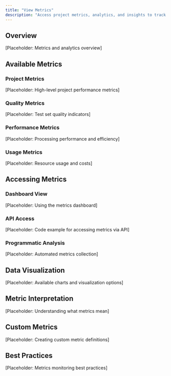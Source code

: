 ```yaml
---
title: "View Metrics"
description: "Access project metrics, analytics, and insights to track performance and quality of your test sets."
---
```


## Overview

[Placeholder: Metrics and analytics overview]

## Available Metrics

### Project Metrics
[Placeholder: High-level project performance metrics]

### Quality Metrics
[Placeholder: Test set quality indicators]

### Performance Metrics
[Placeholder: Processing performance and efficiency]

### Usage Metrics
[Placeholder: Resource usage and costs]

## Accessing Metrics

### Dashboard View
[Placeholder: Using the metrics dashboard]

### API Access
[Placeholder: Code example for accessing metrics via API]

### Programmatic Analysis
[Placeholder: Automated metrics collection]

## Data Visualization

[Placeholder: Available charts and visualization options]

## Metric Interpretation

[Placeholder: Understanding what metrics mean]

## Custom Metrics

[Placeholder: Creating custom metric definitions]

## Best Practices

[Placeholder: Metrics monitoring best practices] 